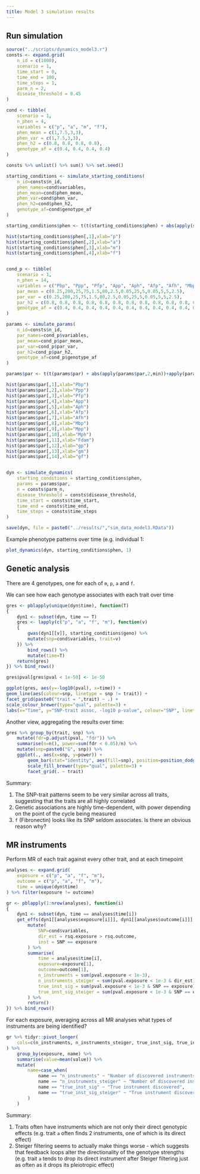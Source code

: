 ```yaml
---
title: Model 3 simulation results
---
```


## Run simulation

```r
source("../scripts/dynamics_model3.r")
consts <- expand.grid(
    n_id = c(1000),
    scenario = 1,
    time_start = 0,
    time_end = 100,
    time_steps = 1,
    parm_n = 2,
    disease_threshold = 0.45
)

cond <- tibble(
    scenario = 1,
    n_phen = 4,
    variables = c("p", "a", "m", "f"),
    phen_mean = c(1,7.5,3,3),
    phen_var = c(1,7.5,3,3),
    phen_h2 = c(0.8, 0.8, 0.8, 0.8),
    genotype_af = c(0.4, 0.4, 0.4, 0.4)
)

consts %>% unlist() %>% sum() %>% set.seed()

starting_conditions <- simulate_starting_conditions(
    n_id=consts$n_id, 
    phen_names=cond$variables, 
    phen_mean=cond$phen_mean, 
    phen_var=cond$phen_var, 
    phen_h2=cond$phen_h2, 
    genotype_af=cond$genotype_af
)

starting_conditions$phen <- t(t(starting_conditions$phen) + abs(apply(starting_conditions$phen,2,min))+apply(starting_conditions$phen,2,max)*0.001)

hist(starting_conditions$phen[,1],xlab="p") 
hist(starting_conditions$phen[,2],xlab="a") 
hist(starting_conditions$phen[,3],xlab="m") 
hist(starting_conditions$phen[,4],xlab="f") 


cond_p <- tibble(
    scenario = 1,
    n_phen = 14,
    variables = c("Pbp", "Ppp", "Pfp", "App", "Aph", "Afp", "Afh", "Mbp", "Mpp", "Mph", "Fdam", "gp", "gm", "gf"),
    par_mean = c(0.25,200,25,75,1.5,80,2.5,0.05,25,5,0.05,5,5,2.5),
    par_var = c(0.25,200,25,75,1.5,80,2.5,0.05,25,5,0.05,5,5,2.5),
    par_h2 = c(0.8, 0.8, 0.8, 0.8, 0.8, 0.8, 0.8, 0.8, 0.8, 0.8, 0.8, 0.8, 0.8, 0.8),
    genotype_af = c(0.4, 0.4, 0.4, 0.4, 0.4, 0.4, 0.4, 0.4, 0.4, 0.4, 0.4, 0.4, 0.4, 0.4)
)

params <- simulate_params(
    n_id=consts$n_id, 
    par_names=cond_p$variables, 
    par_mean=cond_p$par_mean, 
    par_var=cond_p$par_var, 
    par_h2=cond_p$par_h2, 
    genotype_af=cond_p$genotype_af
)

params$par <- t(t(params$par) + abs(apply(params$par,2,min))+apply(params$par,2,max)*0.001)

hist(params$par[,1],xlab="Pbp") 
hist(params$par[,2],xlab="Ppp") 
hist(params$par[,3],xlab="Pfp") 
hist(params$par[,4],xlab="App") 
hist(params$par[,5],xlab="Aph") 
hist(params$par[,6],xlab="Afp") 
hist(params$par[,7],xlab="Afh") 
hist(params$par[,8],xlab="Mbp") 
hist(params$par[,9],xlab="Mpp") 
hist(params$par[,10],xlab="Mph") 
hist(params$par[,11],xlab="Fdam") 
hist(params$par[,12],xlab="gp")
hist(params$par[,13],xlab="gm") 
hist(params$par[,14],xlab="gf") 


dyn <- simulate_dynamics(
    starting_conditions = starting_conditions$phen,
    params = params$par,
    n = consts$parm_n,
    disease_threshold = consts$disease_threshold,
    time_start = consts$time_start,
    time_end = consts$time_end,
    time_steps = consts$time_steps
)

save(dyn, file = paste0("../results/","sim_data_model3.RData"))

```

Example phenotype patterns over time (e.g. individual 1:

```r
plot_dynamics(dyn, starting_conditions$phen, 1)
```

## Genetic analysis

There are 4 genotypes, one for each of `m`, `p`, `a` and `f`. 

We can see how each genotype associates with each trait over time

```r
gres <- pblapply(unique(dyn$time), function(T)
{
    dyn1 <- subset(dyn, time == T)
    gres <- lapply(c("p", "a", "f", "m"), function(v)
    {
        gwas(dyn1[[v]], starting_conditions$geno) %>%
        mutate(snp=cond$variables, trait=v)
    }) %>% 
        bind_rows() %>%
        mutate(time=T)
    return(gres)
}) %>% bind_rows()

gres$pval[gres$pval < 1e-50] <- 1e-50

ggplot(gres, aes(y=-log10(pval), x=time)) +
geom_line(aes(colour=snp, linetype = snp != trait)) +
facet_grid(paste0("trait = ",trait) ~ .) +
scale_colour_brewer(type="qual", palette=3) +
labs(x="Time", y="SNP-trait assoc, -log10 p-value", colour="SNP", linetype="Pleiotropy")
```

Another view, aggregating the results over time:

```r
gres %>% group_by(trait, snp) %>%
    mutate(fdr=p.adjust(pval, "fdr")) %>%
    summarise(n=n(), power=sum(fdr < 0.05)/n) %>%
    mutate(snp=paste0("G", snp)) %>%
    ggplot(., aes(x=snp, y=power)) +
        geom_bar(stat="identity", aes(fill=snp), position=position_dodge(width=1)) +
        scale_fill_brewer(type="qual", palette=3) +
        facet_grid(. ~ trait)
```

Summary:

1. The SNP-trait patterns seem to be very similar across all traits, suggesting that the traits are all highly correlated
2. Genetic associations are highly time-dependent, with power depending on the point of the cycle being measured
3. `f` (Fibronectin) looks like its SNP seldom associates. Is there an obvious reason why?


## MR instruments

Perform MR of each trait against every other trait, and at each timepoint


```r
analyses <- expand.grid(
    exposure = c("p", "a", "f", "m"),
    outcome = c("p", "a", "f", "m"),
    time = unique(dyn$time)
) %>% filter(exposure != outcome)

gr <- pblapply(1:nrow(analyses), function(i)
{
    dyn1 <- subset(dyn, time == analyses$time[i])
    get_effs(dyn1[[analyses$exposure[i]]], dyn1[[analyses$outcome[i]]], starting_conditions$geno, analyses$exposure[i], analyses$outcome[i]) %>%
        mutate(
            SNP=cond$variables,
            dir_est = rsq.exposure > rsq.outcome,
            inst = SNP == exposure
        ) %>%
        summarise(
            time = analyses$time[i],
            exposure=exposure[1],
            outcome=outcome[1],
            n_instruments = sum(pval.exposure < 1e-3),
            n_instruments_steiger = sum(pval.exposure < 1e-3 & dir_est),
            true_inst_sig = sum(pval.exposure < 1e-3 & SNP == exposure),
            true_inst_sig_steiger = sum(pval.exposure < 1e-3 & SNP == exposure & dir_est)
        ) %>%
        return()
}) %>% bind_rows()
```

For each exposure, averaging across all MR analyses what types of instruments are being identified?

```r
gr %>% tidyr::pivot_longer(
    cols=c(n_instruments, n_instruments_steiger, true_inst_sig, true_inst_sig_steiger)
) %>%
    group_by(exposure, name) %>%
    summarise(value=mean(value)) %>%
    mutate(
    	name=case_when(
    		name == "n_instruments" ~ "Number of discovered instruments",
    		name == "n_instruments_steiger" ~ "Number of discovered instruments after Steiger filtering",
    		name == "true_inst_sig" ~ "True instrument discovered",
    		name == "true_inst_sig_steiger" ~ "True instrument discovered after Steiger filtering"
    	)
    )
```

Summary:

1. Traits often have instruments which are not only their direct genotypic effects (e.g. trait `a` often finds 2 instruments, one of which is its direct effect)
2. Steiger filtering seems to actually make things worse - which suggests that feedback loops alter the directionality of the genotype strengths (e.g. trait `a` tends to drop its direct instrument after Steiger filtering just as often as it drops its pleiotropic effect)

